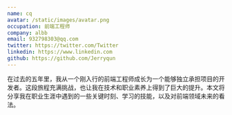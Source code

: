 ```yaml
---
name: cq
avatar: /static/images/avatar.png
occupation: 前端工程师
company: albb
email: 932798303@qq.com
twitter: https://twitter.com/Twitter
linkedin: https://www.linkedin.com
github: https://github.com/Jerryqun
---
```


在过去的五年里，我从一个刚入行的前端工程师成长为一个能够独立承担项目的开发者。这段旅程充满挑战，也让我在技术和职业素养上得到了巨大的提升。本文将分享我在职业生涯中遇到的一些关键时刻、学习的技能，以及对前端领域未来的看法。
